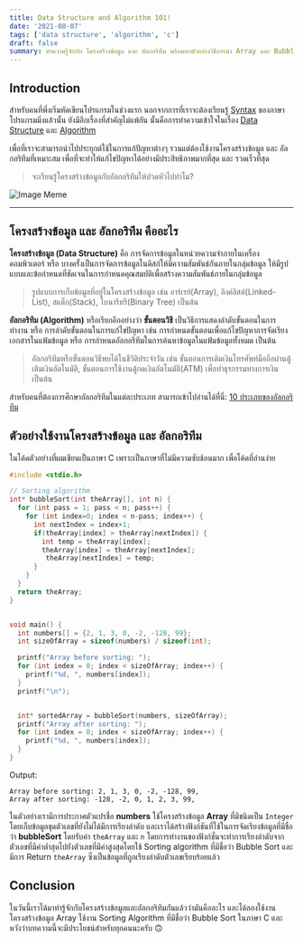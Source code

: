 ```yaml
---
title: Data Structure and Algorithm 1O1!
date: '2021-08-07'
tags: ['data structure', 'algorithm', 'c']
draft: false
summary: ทำความรู้จักกับ โครงสร้างข้อมูล และ อัลกอริทึม พร้อมยกตัวอย่างวิธีการนำ Array และ Bubble Sort
---
```


## Introduction

สำหรับคนที่พึ่งเริ่มหัดเขียนโปรแกรมในช่วงแรก นอกจากการที่เราจะต้องเรียนรู้ [Syntax](<https://en.wikipedia.org/wiki/Syntax_(programming_languages)>) ของภาษาโปรแกรมมิ่งแล้วนั้น ยังมีอีกเรื่องที่สำคัญไม่แพ้กัน นั้นคือการทำความเข้าใจในเรื่อง [Data Structure](https://en.wikipedia.org/wiki/Data_structure) และ [Algorithm](https://en.wikipedia.org/wiki/Algorithm)

เพื่อที่เราจะสามารถนำไปประยุกต์ใช้ในการแก้ปัญหาต่างๆ รวนแต่ต้องใช้งานโครงสร้างข้อมูล และ
อัลกอริทึมที่เหมาะสม เพื่อที่จะทำให้แก้ไขปัญหาได้อย่างมีประสิทธิภาพมากที่สุด และ รวดเร็วที่สุด

> จะเรียนรู้โครงสร้างข้อมูลกับอัลกอริทึมให้ปวดหัวไปทำไม?

![Image Meme](https://qph.fs.quoracdn.net/main-qimg-6d3f7f40462eaff54212173cca1874f7.webp)

---

## โครงสร้างข้อมูล และ อัลกอริทึม คืออะไร

**โครงสร้างข้อมูล (Data Structure)** คือ การจัดการข้อมูลในหน่วยความจำภายในเครื่องคอมพิวเตอร์ หรือ บางครั้งเป็นการจัดการข้อมูลในดิสก์ให้มีความสัมพันธ์กันภายในกลุ่มข้อมูล ให้มีรูปแบบและข้อกำหนดที่ชัดเจนในการกำหนดคุณสมบัติเพื่อสร้างความสัมพันธ์ภายในกลุ่มข้อมูล

> รูปแบบการเก็บข้อมูลที่อยู่ในโครงสร้างข้อมูล เช่น อาร์เรย์(Array), ลิงค์ลิสต์(Linked-List), สแต็ก(Stack), ไบนารีทรี(Binary Tree) เป็นต้น

**อัลกอริทึม (Algorithm)** หรือเรียกอีกอย่างว่า **ขั้นตอนวิธี** เป็นวิธีการแสดงลำดับขั้นตอนในการทำงาน หรือ การลำดับขั้นตอนในการแก้ไขปัญหา เช่น การกำหนดขั้นตอนเพื่อแก้ไขปัญหาการจัดเรียงเอกสารในแฟ้มข้อมูล หรือ การกำหนดอัลกอรึทึมในการค้นหาข้อมูลในแฟ้มข้อมูลทั้งหมด เป็นต้น

> อัลกอริทึมหรือขั้นตอนวิธีพบได้ในชีวิติประจำวัน เช่น ขั้นตอนการเติมเงินโทรศัพท์มือถือผ่านตู้เติมเงินอัตโนมัติ, ขั้นตอนการใช้งานตู้กดเงินอัตโนมัติ(ATM) เพื่อทำธุรกรรมทางการเงิน เป็นต้น

สำหรับคนที่ต้องการศึกษาอัลกอริทึมในแต่ละประเภท สามารถเข้าไปอ่านได้ที่นี่: [10 ประเภทของอัลกอริทึม](https://blog.1tpp.com/blog/types-of-algorithms)

## ตัวอย่างใช้งานโครงสร้างข้อมูล และ อัลกอริทึม

ในโค้ดตัวอย่างที่ผมเขียนเป็นภาษา C เพราะเป็นภาษาที่ไม่มีความซับช้อนมาก เพื่อโค้ดที่อ่านง่าย

```c:algorithm1O1_example.c showLineNumbers
#include <stdio.h>

// Sorting algorithm
int* bubbleSort(int theArray[], int n) {
  for (int pass = 1; pass < n; pass++) {
    for (int index=0; index < n-pass; index++) {
      int nextIndex = index+1;
      if(theArray[index] > theArray[nextIndex]) {
        int temp = theArray[index];
        theArray[index] = theArray[nextIndex];
         theArray[nextIndex] = temp;
      }
    }
  }
  return theArray;
}


void main() {
  int numbers[] = {2, 1, 3, 0, -2, -128, 99};
  int sizeOfArray = sizeof(numbers) / sizeof(int);

  printf("Array before sorting: ");
  for (int index = 0; index < sizeOfArray; index++) {
    printf("%d, ", numbers[index]);
  }
  printf("\n");


  int* sortedArray = bubbleSort(numbers, sizeOfArray);
  printf("Array after sorting: ");
  for (int index = 0; index < sizeOfArray; index++) {
    printf("%d, ", numbers[index]);
  }
}
```

Output:

```
Array before sorting: 2, 1, 3, 0, -2, -128, 99,
Array after sorting: -128, -2, 0, 1, 2, 3, 99,
```

ในตัวอย่างเรามีการประกาศตัวแปรชื่อ **numbers** ใช้โครงสร้างข้อมูล **Array** ที่มีชนิดเป็น `Integer` โดยเก็บข้อมูลชุดตัวเลขที่ยังไม่ได้มีการเรียงลำดับ
และเราได้สร้างฟังก์ชันที่ใช้ในการจัดเรียงข้อมูลที่มีชื่อว่า **bubbleSort** โดยรับค่า `theArray` และ `n`
โดยการทำงานของฟังก์ชั่นจะทำการเรียงลำดับจากตัวเลขที่มีค่าต่ำสุดไปยังตัวเลขที่มีค่าสูงสุดโดยใช้ Sorting algorithm ที่มีชื่อว่า Bubble Sort และมีการ Return `theArray` ซึ่งเป็นข้อมูลที่ถูกเรียงลำดับตัวเลขเรียบร้อยแล้ว

## Conclusion

ในวันนี้เราได้มาทำรู้จักกับโครงสร้างข้อมูลและอัลกอริทึมกันแล้วว่ามันคืออะไร และได้ลองใช้งานโครงสร้างข้อมูล Array ใช้งาน Sorting Algorithm ที่มีชื่อว่า Bubble Sort ในภาษา C และ หวังว่าบทความนี้จะมีประโยชน์สำหรับทุกคนนะครับ 🙃
